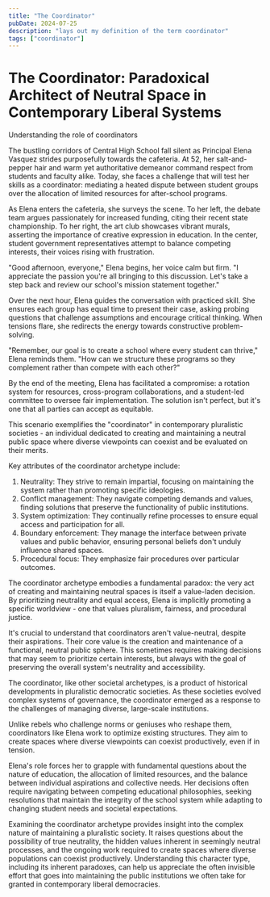 ```yaml
---
title: "The Coordinator"
pubDate: 2024-07-25
description: "lays out my definition of the term coordinator"
tags: ["coordinator"]
---
```


# <span class="text-3xl font-bold">The Coordinator: Paradoxical Architect of Neutral Space in Contemporary Liberal Systems</span>

<p class="text-gray-600 italic mb-4">Understanding the role of coordinators</p>

<div class="prose prose-lg">

The bustling corridors of Central High School fall silent as Principal Elena Vasquez strides purposefully towards the cafeteria. At 52, her salt-and-pepper hair and warm yet authoritative demeanor command respect from students and faculty alike. Today, she faces a challenge that will test her skills as a coordinator: mediating a heated dispute between student groups over the allocation of limited resources for after-school programs.

As Elena enters the cafeteria, she surveys the scene. To her left, the debate team argues passionately for increased funding, citing their recent state championship. To her right, the art club showcases vibrant murals, asserting the importance of creative expression in education. In the center, student government representatives attempt to balance competing interests, their voices rising with frustration.

"Good afternoon, everyone," Elena begins, her voice calm but firm. "I appreciate the passion you're all bringing to this discussion. Let's take a step back and review our school's mission statement together."

Over the next hour, Elena guides the conversation with practiced skill. She ensures each group has equal time to present their case, asking probing questions that challenge assumptions and encourage critical thinking. When tensions flare, she redirects the energy towards constructive problem-solving.

"Remember, our goal is to create a school where every student can thrive," Elena reminds them. "How can we structure these programs so they complement rather than compete with each other?"

By the end of the meeting, Elena has facilitated a compromise: a rotation system for resources, cross-program collaborations, and a student-led committee to oversee fair implementation. The solution isn't perfect, but it's one that all parties can accept as equitable.

This scenario exemplifies the "coordinator" in contemporary pluralistic societies - an individual dedicated to creating and maintaining a neutral public space where diverse viewpoints can coexist and be evaluated on their merits.

Key attributes of the coordinator archetype include:

1. Neutrality: They strive to remain impartial, focusing on maintaining the system rather than promoting specific ideologies.
2. Conflict management: They navigate competing demands and values, finding solutions that preserve the functionality of public institutions.
3. System optimization: They continually refine processes to ensure equal access and participation for all.
4. Boundary enforcement: They manage the interface between private values and public behavior, ensuring personal beliefs don't unduly influence shared spaces.
5. Procedural focus: They emphasize fair procedures over particular outcomes.

The coordinator archetype embodies a fundamental paradox: the very act of creating and maintaining neutral spaces is itself a value-laden decision. By prioritizing neutrality and equal access, Elena is implicitly promoting a specific worldview - one that values pluralism, fairness, and procedural justice.

It's crucial to understand that coordinators aren't value-neutral, despite their aspirations. Their core value is the creation and maintenance of a functional, neutral public sphere. This sometimes requires making decisions that may seem to prioritize certain interests, but always with the goal of preserving the overall system's neutrality and accessibility.

The coordinator, like other societal archetypes, is a product of historical developments in pluralistic democratic societies. As these societies evolved complex systems of governance, the coordinator emerged as a response to the challenges of managing diverse, large-scale institutions.

Unlike rebels who challenge norms or geniuses who reshape them, coordinators like Elena work to optimize existing structures. They aim to create spaces where diverse viewpoints can coexist productively, even if in tension.

Elena's role forces her to grapple with fundamental questions about the nature of education, the allocation of limited resources, and the balance between individual aspirations and collective needs. Her decisions often require navigating between competing educational philosophies, seeking resolutions that maintain the integrity of the school system while adapting to changing student needs and societal expectations.

Examining the coordinator archetype provides insight into the complex nature of maintaining a pluralistic society. It raises questions about the possibility of true neutrality, the hidden values inherent in seemingly neutral processes, and the ongoing work required to create spaces where diverse populations can coexist productively. Understanding this character type, including its inherent paradoxes, can help us appreciate the often invisible effort that goes into maintaining the public institutions we often take for granted in contemporary liberal democracies.

</div>